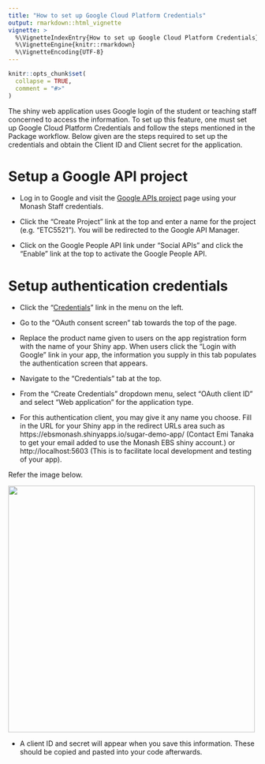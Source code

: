 ```yaml
---
title: "How to set up Google Cloud Platform Credentials"
output: rmarkdown::html_vignette
vignette: >
  %\VignetteIndexEntry{How to set up Google Cloud Platform Credentials}
  %\VignetteEngine{knitr::rmarkdown}
  %\VignetteEncoding{UTF-8}
---
```


```r
knitr::opts_chunk$set(
  collapse = TRUE,
  comment = "#>"
)
```

The shiny web application uses Google login of the student or teaching staff concerned to access the information. To set up this feature, one must set up Google Cloud Platform Credentials and follow the steps mentioned in the Package workflow. Below given are the steps required to set up the credentials and obtain the Client ID and Client secret for the application. 

# Setup a Google API project

- Log in to Google and visit the [Google APIs project](https://console.developers.google.com/iam-admin/projects) page using your Monash Staff credentials.

- Click the “Create Project” link at the top and enter a name for the project (e.g. “ETC5521”). You will be redirected to the Google API Manager.

- Click on the Google People API link under “Social APIs” and click the “Enable” link at the top to activate the Google People API.

# Setup authentication credentials

- Click the “[Credentials](https://console.cloud.google.com/apis/credentials)” link in the menu on the left.

- Go to the "OAuth consent screen" tab towards the top of the page.

- Replace the product name given to users on the app registration form with the name of your Shiny app. When users click the "Login with Google" link in your app, the information you supply in this tab populates the authentication screen that appears.

- Navigate to the “Credentials” tab at the top.

- From the “Create Credentials” dropdown menu, select “OAuth client ID” and select “Web application” for the application type.

- For this authentication client, you may give it any name you choose. Fill in the URL for your Shiny app in the redirect URLs area such as https://ebsmonash.shinyapps.io/sugar-demo-app/ (Contact Emi Tanaka to get your email added to use the Monash EBS shiny account.) or  http://localhost:5603 (This is to facilitate local development and testing of your app). 

Refer the image below.

<img src="supp/clientid.png" width="500px">


- A client ID and secret will appear when you save this information. These should be copied and pasted into your code afterwards. 
